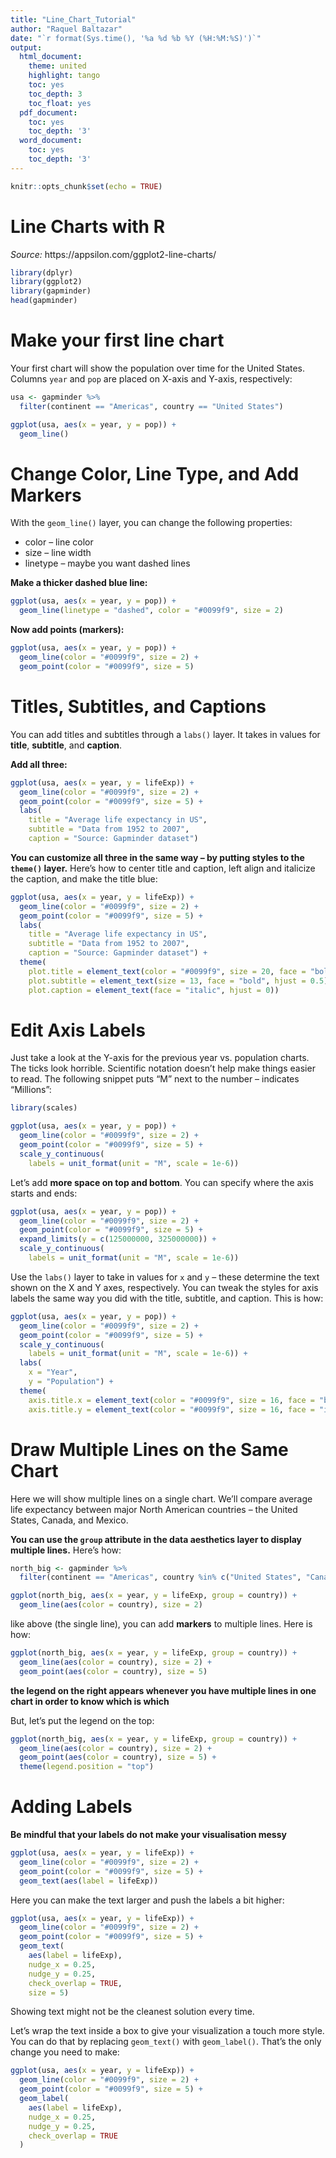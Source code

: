 ```yaml
---
title: "Line_Chart_Tutorial"
author: "Raquel Baltazar"
date: "`r format(Sys.time(), '%a %d %b %Y (%H:%M:%S)')`"
output:
  html_document:
    theme: united
    highlight: tango
    toc: yes
    toc_depth: 3
    toc_float: yes
  pdf_document:
    toc: yes
    toc_depth: '3'
  word_document:
    toc: yes
    toc_depth: '3'
---
```


```r
knitr::opts_chunk$set(echo = TRUE)
```

# Line Charts with R
*Source:* https://appsilon.com/ggplot2-line-charts/

```r
library(dplyr)
library(ggplot2)
library(gapminder)
head(gapminder)
```

# Make your first line chart

Your first chart will show the population over time for the United States. Columns `year` and `pop` are placed on X-axis and Y-axis, respectively:

```r
usa <- gapminder %>%
  filter(continent == "Americas", country == "United States")

ggplot(usa, aes(x = year, y = pop)) +
  geom_line()
```

# Change Color, Line Type, and Add Markers

With the `geom_line()` layer, you can change the following properties:

+ color – line color
+ size – line width
+ linetype – maybe you want dashed lines


**Make a thicker dashed blue line:**

```r
ggplot(usa, aes(x = year, y = pop)) +
  geom_line(linetype = "dashed", color = "#0099f9", size = 2)
```


**Now add points (markers):**
```r
ggplot(usa, aes(x = year, y = pop)) +
  geom_line(color = "#0099f9", size = 2) +
  geom_point(color = "#0099f9", size = 5)
```

# Titles, Subtitles, and Captions
You can add titles and subtitles through a `labs()` layer. It takes in values for **title**, **subtitle**, and **caption**.

**Add all three:**
```r
ggplot(usa, aes(x = year, y = lifeExp)) +
  geom_line(color = "#0099f9", size = 2) +
  geom_point(color = "#0099f9", size = 5) +
  labs(
    title = "Average life expectancy in US",
    subtitle = "Data from 1952 to 2007",
    caption = "Source: Gapminder dataset")
```

**You can customize all three in the same way – by putting styles to the `theme()` layer.** Here’s how to center title and caption, left align and italicize the caption, and make the title blue:

```r
ggplot(usa, aes(x = year, y = lifeExp)) +
  geom_line(color = "#0099f9", size = 2) +
  geom_point(color = "#0099f9", size = 5) +
  labs(
    title = "Average life expectancy in US",
    subtitle = "Data from 1952 to 2007",
    caption = "Source: Gapminder dataset") +
  theme(
    plot.title = element_text(color = "#0099f9", size = 20, face = "bold", hjust = 0.5),
    plot.subtitle = element_text(size = 13, face = "bold", hjust = 0.5),
    plot.caption = element_text(face = "italic", hjust = 0))
```

# Edit Axis Labels
Just take a look at the Y-axis for the previous year vs. population charts. The ticks look horrible. Scientific notation doesn’t help make things easier to read. The following snippet puts “M” next to the number – indicates “Millions”:

```r
library(scales)

ggplot(usa, aes(x = year, y = pop)) +
  geom_line(color = "#0099f9", size = 2) +
  geom_point(color = "#0099f9", size = 5) +
  scale_y_continuous(
    labels = unit_format(unit = "M", scale = 1e-6))
```

Let's add **more space on top and bottom**. You can specify where the axis starts and ends:

```r
ggplot(usa, aes(x = year, y = pop)) +
  geom_line(color = "#0099f9", size = 2) +
  geom_point(color = "#0099f9", size = 5) +
  expand_limits(y = c(125000000, 325000000)) +
  scale_y_continuous(
    labels = unit_format(unit = "M", scale = 1e-6))
```

Use the `labs()` layer to take in values for `x` and `y` – these determine the text shown on the X and Y axes, respectively. You can tweak the styles for axis labels the same way you did with the title, subtitle, and caption. This is how:

```r
ggplot(usa, aes(x = year, y = pop)) +
  geom_line(color = "#0099f9", size = 2) +
  geom_point(color = "#0099f9", size = 5) +
  scale_y_continuous(
    labels = unit_format(unit = "M", scale = 1e-6)) +
  labs(
    x = "Year",
    y = "Population") +
  theme(
    axis.title.x = element_text(color = "#0099f9", size = 16, face = "bold"),
    axis.title.y = element_text(color = "#0099f9", size = 16, face = "italic"))
```

# Draw Multiple Lines on the Same Chart

Here we will show multiple lines on a single chart. We’ll compare average life expectancy between major North American countries – the United States, Canada, and Mexico.

**You can use the `group` attribute in the data aesthetics layer to display multiple lines.** Here’s how:

```r
north_big <- gapminder %>%
  filter(continent == "Americas", country %in% c("United States", "Canada", "Mexico"))

ggplot(north_big, aes(x = year, y = lifeExp, group = country)) +
  geom_line(aes(color = country), size = 2)
```

like above (the single line), you can add **markers** to multiple lines. 
Here is how:

```r
ggplot(north_big, aes(x = year, y = lifeExp, group = country)) +
  geom_line(aes(color = country), size = 2) +
  geom_point(aes(color = country), size = 5)
```

**the legend on the right appears whenever you have multiple lines in one chart in order to know which is which**

But, let's put the legend on the top:

```r
ggplot(north_big, aes(x = year, y = lifeExp, group = country)) +
  geom_line(aes(color = country), size = 2) +
  geom_point(aes(color = country), size = 5) +
  theme(legend.position = "top")
```

# Adding Labels

**Be mindful that your labels do not make your visualisation messy** 

```r
ggplot(usa, aes(x = year, y = lifeExp)) +
  geom_line(color = "#0099f9", size = 2) +
  geom_point(color = "#0099f9", size = 5) +
  geom_text(aes(label = lifeExp))
```

Here you can make the text larger and push the labels a bit higher:

```r
ggplot(usa, aes(x = year, y = lifeExp)) +
  geom_line(color = "#0099f9", size = 2) +
  geom_point(color = "#0099f9", size = 5) +
  geom_text(
    aes(label = lifeExp),
    nudge_x = 0.25,
    nudge_y = 0.25,
    check_overlap = TRUE,
    size = 5)
```

Showing text might not be the cleanest solution every time. 

Let's wrap the text inside a box to give your visualization a touch more style. You can do that by replacing `geom_text()` with `geom_label()`. 
That’s the only change you need to make:

```r
ggplot(usa, aes(x = year, y = lifeExp)) +
  geom_line(color = "#0099f9", size = 2) +
  geom_point(color = "#0099f9", size = 5) +
  geom_label(
    aes(label = lifeExp),
    nudge_x = 0.25,
    nudge_y = 0.25,
    check_overlap = TRUE
  )
```

